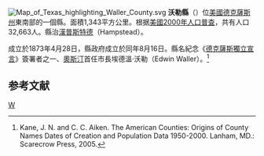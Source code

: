 {{noteTA
|T=zh-hans:沃勒县 (得克萨斯州);zh-hk:沃勒縣 (德克薩斯州);zh-tw:沃勒郡 (德克薩斯州);
}}
[[File:Map_of_Texas_highlighting_Waller_County.svg|right]]
'''沃勒縣'''（{{lang-en|Waller County}}）位[[美國|美國]][[德克薩斯州|德克薩斯州]]東南部的一個縣。面積1,343平方公里。根据[[美國2000年人口普查|美國2000年人口普查]]，共有人口32,663人。縣治[[漢普斯特德_(德克薩斯州)|漢普斯特德]]（Hampstead）。

成立於1873年4月28日，縣政府成立於同年8月16日。縣名紀念《[[德克薩斯獨立宣言|德克薩斯獨立宣言]]》簽署者之一、[[奧斯汀|奧斯汀]]首任市長埃德溫·沃勒（Edwin Waller）。<ref>Kane, J. N. and C. C. Aiken. The American Counties: Origins of County Names Dates of Creation and Population Data 1950-2000. Lanham, MD.: Scarecrow Press, 2005.</ref>

==参考文献==
<div class="references-small">
<references />
</div>
{{德克萨斯州}}
[[Category:得克萨斯州行政区划|W]]